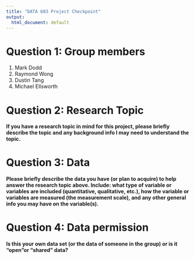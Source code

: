 ```yaml
---
title: "DATA 603 Project Checkpoint"
output:
  html_document: default
---
```


# Question 1: Group members

  1. Mark Dodd
  2. Raymond Wong 
  3. Dustin Tang 
  4. Michael Ellsworth

# Question 2: Research Topic
**If you have a research topic in mind for this project, please briefly describe the topic and any background info I may need to understand the topic.** \n


# Question 3: Data
**Please briefly describe the data you have (or plan to acquire) to help answer the research topic above. Include: what type of variable or variables are included (quantitative, qualitative, etc.), how the variable or variables are measured (the measurement scale), and any other general info you may have on the variable(s).**\n


# Question 4: Data permission
**Is this your own data set (or the data of someone in the group) or is it "open"or "shared" data?**

